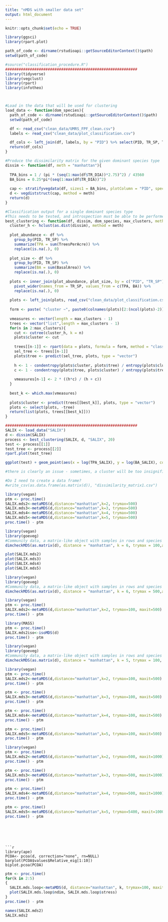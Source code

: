 ```yaml
---
title: "nMDS with smaller data set"
output: html_document
---
```


```r
knitr::opts_chunk$set(echo = TRUE)
```

```r
library(ggsci)
library(rpart.plot)

path_of_code <- dirname(rstudioapi::getSourceEditorContext()$path)
setwd(path_of_code)

#source("classification_procedure.R")
###########################################################
library(tidyverse)
library(vegclust)
library(rpart)
library(infotheo)



#Load in the data that will be used for clustering
load_data <- function(dom_species){
  path_of_code <- dirname(rstudioapi::getSourceEditorContext()$path)
  setwd(path_of_code)

  df <- read_csv("clean_data/UMRS_FPF_clean.csv")
  labels <- read_csv("clean_data/plot_classification.csv")

  df_cols <- left_join(df, labels, by = "PID") %>% select(PID, TR_SP, TR_DIA, BasalArea, TreesPerAcre, Type, Label) %>% filter(Type == dom_species)
  return(df_cols)
}

#Produce the dissimilarity matrix for the given dominant species type
dissim <- function(df, meth = "manhattan"){
  
  TPA_bins = 1 / (pi * (seq(1:max(df$TR_DIA))*2.75)^2) / 43560
  BA_bins = 0.25*pi*(seq(1:max(df$TR_DIA))^2)
  
  cap <- stratifyvegdata(df, sizes1 = BA_bins, plotColumn = "PID", speciesColumn = "TR_SP", abundanceColumn = "TreesPerAcre", size1Column = "BasalArea", cumulative = TRUE )
  d <- vegdiststruct(cap, method = meth)
  return(d)
}

#Classification output for a single dominant species type
#This needs to be tested, and introspection must be able to be performed
best_clustering <- function(df, dissim, dom_species, max_clusters, meth = "ward.D2"){
  cluster_h <- hclust(as.dist(dissim), method = meth)
  
  plot_abundance <- df %>%
    group_by(PID, TR_SP) %>%
    summarize(TPA = sum(TreesPerAcre)) %>%
    replace(is.na(.), 0) 
  
  plot_size <- df %>%
    group_by(PID, TR_SP) %>%
    summarize(BA = sum(BasalArea)) %>%
    replace(is.na(.), 0)
  
  plots <- inner_join(plot_abundance, plot_size, by = c("PID", "TR_SP")) %>% 
    pivot_wider(names_from = TR_SP, values_from = c(TPA, BA)) %>% 
    replace(is.na(.), 0)
  
  plots <- left_join(plots, read_csv("clean_data/plot_classification.csv"))
  
  form <- paste( "cluster ~", paste0(colnames(plots)[2:(ncol(plots)-2)], collapse = " + "))
  
  vmeasures <- vector(length = max_clusters - 1)
  trees <- vector("list",length = max_clusters - 1)
  for(n in 2:max_clusters){
    cut <- cutree(cluster_h, k = n)
    plots$cluster <- cut
    
    trees[[n-1]] <- rpart(data = plots, formula = form, method = "class", control = rpart.control(maxdepth = ceiling(log(2*n,2)), cp = 0, minbucket = 1))
    sel_tree <- trees[[n-1]]
    plots$tree <- predict(sel_tree, plots, type = "vector")
    
    h <- 1 - condentropy(plots$cluster, plots$tree) / entropy(plots$cluster)
    c <- 1 - condentropy(plots$tree, plots$cluster) / entropy(plots$tree)
    
    vmeasures[n-1] <- 2 * ((h*c) / (h + c))
  }
  
  best_k <- which.max(vmeasures)
  
  plots$cluster <- predict(trees[[best_k]], plots, type = "vector")
  plots <- select(plots, -tree)
  return(list(plots, trees[[best_k]]))
}

###########################################################
SALIX <- load_data("SALIX")
d <- dissim(SALIX)
process <- best_clustering(SALIX, d, "SALIX", 20)
test <- process[[1]]
test_tree <- process[[2]]
rpart.plot(test_tree)

ggplot(test) + geom_point(aes(x = log(TPA_SALIX), y = log(BA_SALIX), color = as.factor(cluster))) + scale_color_jco() + theme_light()

#there is clearly an issue - sometimes, a cluster will be too insignificant to be picked out by the decision tree. In this case, what should we do?

```
```r
#Do I need to create a data frame? 
#write_csv(as.data.frame(as.matrix(d)), "dissimilarity_matrix1.csv")
```
```r
library(vegan)
ptm <- proc.time()
SALIX.mds2<-metaMDS(d,distance="manhattan",k=2, trymax=500) 
SALIX.mds3<-metaMDS(d,distance="manhattan",k=3, trymax=500)
SALIX.mds4<-metaMDS(d,distance="manhattan",k=4, trymax=500)
SALIX.mds5<-metaMDS(d,distance="manhattan",k=5, trymax=500)
proc.time() - ptm
```
```r
library(vegan)
library(goeveg)
#Community data, a matrix-like object with samples in rows and species in columns.
dimcheckMDS(as.matrix(d), distance = "manhattan", k = 6, trymax = 100,autotransform = TRUE)
```
```r
plot(SALIX.mds2)
plot(SALIX.mds3)
plot(SALIX.mds4)
plot(SALIX.mds5)
```





```r
library(vegan)
library(goeveg)
#Community data, a matrix-like object with samples in rows and species in columns.
dimcheckMDS(as.matrix(d), distance = "manhattan", k = 6, trymax = 500,autotransform = TRUE)
```



```r
library(vegan)
ptm <- proc.time()
SALIX.mds2<-metaMDS(d,distance="manhattan",k=2, trymax=100, maxit=500) 
proc.time() - ptm
```

```r
library(MASS)
ptm <- proc.time()
SALIX.mds2iso<-isoMDS(d)
proc.time() - ptm
```



```r
library(vegan)
library(goeveg)
#Community data, a matrix-like object with samples in rows and species in columns.
dimcheckMDS(as.matrix(d), distance = "manhattan", k = 5, trymax = 100, maxit = 500)
```

```r
library(vegan)
ptm <- proc.time()
SALIX.mds2<-metaMDS(d,distance="manhattan",k=2, trymax=100, maxit=500) 
proc.time() - ptm 

ptm <- proc.time()
SALIX.mds3<-metaMDS(d,distance="manhattan",k=3, trymax=100, maxit=500)
proc.time() - ptm

ptm <- proc.time()
SALIX.mds4<-metaMDS(d,distance="manhattan",k=4, trymax=100, maxit=500)
proc.time() - ptm

ptm <- proc.time()
SALIX.mds5<-metaMDS(d,distance="manhattan",k=5, trymax=100, maxit=500)
proc.time() - ptm
```
```r

library(vegan)
ptm <- proc.time()
SALIX.mds2<-metaMDS(d,distance="manhattan",k=2, trymax=500, maxit=1000) 
proc.time() - ptm 

ptm <- proc.time()
SALIX.mds3<-metaMDS(d,distance="manhattan",k=3, trymax=500, maxit=1000)
proc.time() - ptm

ptm <- proc.time()
SALIX.mds4<-metaMDS(d,distance="manhattan",k=4, trymax=500, maxit=1000)
proc.time() - ptm

ptm <- proc.time()
SALIX.mds5<-metaMDS(d,distance="manhattan",k=5, trymax=5400, maxit=1000)
proc.time() - ptm
```
```





```r
library(ape)
PCOA<- pcoa(d, correction="none", rn=NULL)
barplot(PCOA$values$Relative_eig[1:10])
biplot.pcoa(PCOA)

```

```r
ptm <- proc.time()
for(k in 2:5)
{
  SALIX.mds.loop<-metaMDS(d, distance="manhattan", k, trymax=100, maxit=500 )
  plot(SALIX.mds.loop$ndim, SALIX.mds.loop$stress)
}
proc.time() - ptm
```

```r
names(SALIX.mds2)
SALIX.mds2
```

